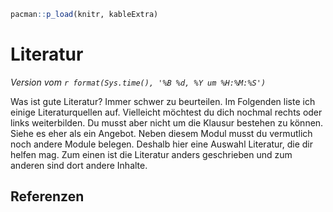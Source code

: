 ```r
pacman::p_load(knitr, kableExtra)
```

# Literatur {#sec-literatur}

*Version vom `r format(Sys.time(), '%B %d, %Y um %H:%M:%S')`*

Was ist gute Literatur? Immer schwer zu beurteilen. Im Folgenden liste ich einige Literaturquellen auf. Vielleicht möchtest du dich nochmal rechts oder links weiterbilden. Du musst aber nicht um die Klausur bestehen zu können. Siehe es eher als ein Angebot. Neben diesem Modul musst du vermutlich noch andere Module belegen. Deshalb hier eine Auswahl Literatur, die dir helfen mag. Zum einen ist die Literatur anders geschrieben und zum anderen sind dort andere Inhalte.

## Referenzen {.unnumbered}
